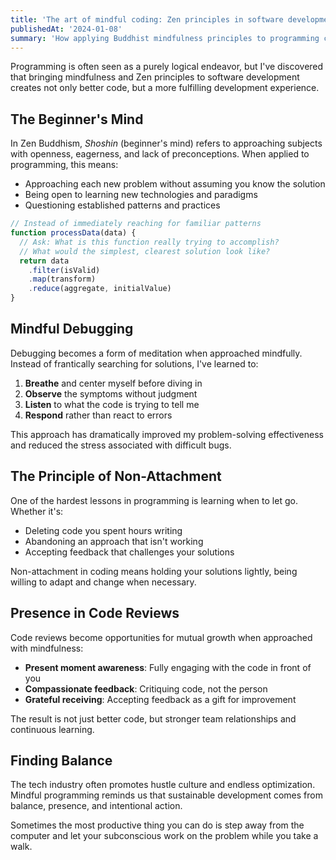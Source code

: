 ```yaml
---
title: 'The art of mindful coding: Zen principles in software development'
publishedAt: '2024-01-08'
summary: 'How applying Buddhist mindfulness principles to programming can lead to better code, clearer thinking, and a more balanced approach to problem-solving.'
---
```


Programming is often seen as a purely logical endeavor, but I've discovered that bringing mindfulness and Zen principles to software development creates not only better code, but a more fulfilling development experience.

## The Beginner's Mind

In Zen Buddhism, *Shoshin* (beginner's mind) refers to approaching subjects with openness, eagerness, and lack of preconceptions. When applied to programming, this means:

- Approaching each new problem without assuming you know the solution
- Being open to learning new technologies and paradigms
- Questioning established patterns and practices

```javascript
// Instead of immediately reaching for familiar patterns
function processData(data) {
  // Ask: What is this function really trying to accomplish?
  // What would the simplest, clearest solution look like?
  return data
    .filter(isValid)
    .map(transform)
    .reduce(aggregate, initialValue)
}
```

## Mindful Debugging

Debugging becomes a form of meditation when approached mindfully. Instead of frantically searching for solutions, I've learned to:

1. **Breathe** and center myself before diving in
2. **Observe** the symptoms without judgment
3. **Listen** to what the code is trying to tell me
4. **Respond** rather than react to errors

This approach has dramatically improved my problem-solving effectiveness and reduced the stress associated with difficult bugs.

## The Principle of Non-Attachment

One of the hardest lessons in programming is learning when to let go. Whether it's:

- Deleting code you spent hours writing
- Abandoning an approach that isn't working
- Accepting feedback that challenges your solutions

Non-attachment in coding means holding your solutions lightly, being willing to adapt and change when necessary.

## Presence in Code Reviews

Code reviews become opportunities for mutual growth when approached with mindfulness:

- **Present moment awareness**: Fully engaging with the code in front of you
- **Compassionate feedback**: Critiquing code, not the person
- **Grateful receiving**: Accepting feedback as a gift for improvement

The result is not just better code, but stronger team relationships and continuous learning.

## Finding Balance

The tech industry often promotes hustle culture and endless optimization. Mindful programming reminds us that sustainable development comes from balance, presence, and intentional action.

Sometimes the most productive thing you can do is step away from the computer and let your subconscious work on the problem while you take a walk. 